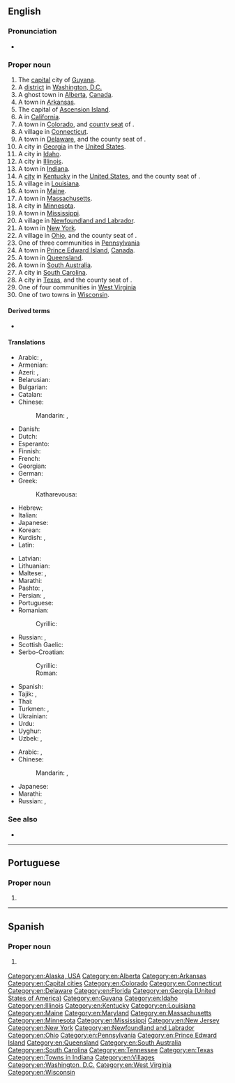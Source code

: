 {{also|George Town}}
{{slim-wikipedia|Georgetown (disambiguation)}}
==English==
{{wikipedia}}

===Pronunciation===
* {{homophones|lang=en|George Town}}

===Proper noun===
{{en-proper noun}}

# The [[capital]] city of [[Guyana]].
# A [[district]] in [[Washington, D.C.]]
# A ghost town in [[Alberta]], [[Canada]].
# A town in [[Arkansas]].
# The capital of [[Ascension Island]].
# A {{w|census-designated place}} in [[California]].
# A town in [[Colorado]], and [[county seat]] of {{l|en|Clear Creek County}}.
# A village in [[Connecticut]].
# A town in [[Delaware]], and the county seat of {{l|en|Sussex County}}.
# A city in [[Georgia]] in the [[United States]].
# A city in [[Idaho]].
# A city in [[Illinois]].
# A town in [[Indiana]].
# A [[city]] in [[Kentucky]] in the [[United States]], and the county seat of {{l|en|Scott County}}.
# A village in [[Louisiana]].
# A town in [[Maine]].
# A town in [[Massachusetts]].
# A city in [[Minnesota]].
# A town in [[Mississippi]].
# A village in [[Newfoundland and Labrador]].
# A town in [[New York]].
# A village in [[Ohio]], and the county seat of {{l|en|Brown County}}.
# One of three communities in [[Pennsylvania]]
# A town in [[Prince Edward Island]], [[Canada]].
# A town in [[Queensland]].
# A town in [[South Australia]].
# A city in [[South Carolina]].
# A city in [[Texas]], and the county seat of {{l|en|Williamson County}}.
# One of four communities in [[West Virginia]]
# One of two towns in [[Wisconsin]].

====Derived terms====
* {{l|en|Georgetowner}}

====Translations====
{{trans-top|capital of Guyana}}
* Arabic: {{t|ar|جُورْجْتَاوْن|m|tr=jurjtawn}}, {{t|ar|جُورْج تَاوْن|m|tr=jurj tawn}}
* Armenian: {{t|hy|Ջորջտաուն}}
* Azeri: {{t|az|Ҹорҹтаун|sc=Cyrl}}, {{t|az|Corctaun}}
* Belarusian: {{t|be|Джорджтаўн|tr=Džordžtaŭn|sc=Cyrl}}
* Bulgarian: {{t|bg|Джорджтаун|sc=Cyrl}}
* Catalan: {{t|ca|Georgetown}}
* Chinese:
*: Mandarin: {{t+|cmn|喬治敦|sc=Hani}}, {{t+|cmn|乔治敦|tr=Qiáozhìdūn|sc=Hani}}
* Danish: {{t|da|Georgetown}}
* Dutch: {{t|nl|Georgetown}}
* Esperanto: {{t|eo|Ĝorĝtaŭno}}
* Finnish: {{t|fi|Georgetown}}
* French: {{t+|fr|Georgetown}}
* Georgian: {{t|ka|ჯორჯტაუნი}}
* German: {{t+|de|Georgetown}}
* Greek: {{t|el|Τζόρτζταουν}}
*: Katharevousa: {{t|el|Τζώρτζταουν}}
* Hebrew: {{t|he|ג'ורג' טאון|sc=Hebr}}
* Italian: {{t|it|Georgetown}}
* Japanese: {{t|ja|ジョージタウン|tr=Jōjitaun|sc=Jpan}}
* Korean: {{t+|ko|조지타운|tr=Jojitaun}}
* Kurdish: {{t|ku|جۆرج تاون|sc=ku-Arab}}, {{t|ku|Corctawn}}
* Latin: {{t|la|Georgiopolis}}
{{trans-mid}}
* Latvian: {{t|lv|Džordžtauna}}
* Lithuanian: {{t|lt|Džordžtaunas}}
* Maltese: {{t|mt|Ġorġtawn}}, {{t|mt|Belt ta' Ġorġ}}
* Marathi: {{t|mr|जॉर्जटाउन|n|tr=jǒrjṭāun|sc=Deva}}
* Pashto: {{t|ps|جورج ټون|tr=jorj ṫaun|sc=ps-Arab}}, {{t|ps|جورج ټاون|tr=jorj ṫāūn|sc=ps-Arab}}
* Persian: {{t|fa|جورج تاون|tr=jorj tāun|sc=fa-Arab}}, {{t|fa|جورج تائون|tr=jorj tā'ūn|sc=fa-Arab}}
* Portuguese: {{t|pt|Georgetown}}
* Romanian: {{t+|ro|Georgetown}}
*: Cyrillic: {{t|ro|Ӂеорӂетаун|tr=Djeordjetaun|sc=Cyrl}}
* Russian: {{t+|ru|Джо́рджтаун|m}}, {{t+|ru|Джорджта́ун|m}}
* Scottish Gaelic: {{t|gd|Baile Dheòrsa}}
* Serbo-Croatian:
*: Cyrillic: {{t|sh|Џорџтаун|m|sc=Cyrl}}
*: Roman: {{t|sh|Džordžtaun|m}}
* Spanish: {{t+|es|Georgetown}}
* Tajik: {{t|tg|Ҷорҷтаун|tr=Ǧorǧtaun|sc=Cyrl}}, {{t|tg|جارجتون|tr=Jôrjtaun|sc=Arab}}
* Thai: {{t|th|จอร์จทาวน์|tr=jòttaao}}
* Turkmen: {{t|tk|Джорджтаун|sc=Cyrl}}, {{t|tk|Jorjtaun}}
* Ukrainian: {{t|uk|Джорджтаун|sc=Cyrl}}
* Urdu: {{t|ur|جارج ٹاؤن|tr=jārj ṫā'un|sc=ug-Arab}}
* Uyghur: {{t|ug|جورجتاۋن|tr=Jorjtawn|sc=ug-Arab}}
* Uzbek: {{t|uz|Джорджтаун|sc=Cyrl}}, {{t|uz|Djordjtaun}}
{{trans-bottom}}

{{trans-top|district of Washington, DC}}
* Arabic: {{t|ar|جُورْجْتَاوْن|m|tr=jurjtawn}}, {{t|ar|جُورْج تَاوْن|m|tr=jurj tawn}}
* Chinese:
*: Mandarin: {{t+|cmn|喬治敦|sc=Hani}}, {{t+|cmn|乔治敦|tr=Qiáozhìdūn|sc=Hani}}
{{trans-mid}}
* Japanese: {{t|ja|ジョージタウン|tr=Jōjitaun}}
* Marathi: {{t|mr|जॉर्जटाउन|tr=jǒrjaṭāuna|sc=Deva}}
* Russian: {{t+|ru|Джо́рджтаун|m}}, {{t+|ru|Джорджта́ун|m}}
{{trans-bottom}}

===See also===
* {{projectlink|wikipedia}}

[[Category:en:Alaska, USA]]
[[Category:en:Alberta]]
[[Category:en:Arkansas]]
[[Category:en:Capital cities]]
[[Category:en:Colorado]]
[[Category:en:Connecticut]]
[[Category:en:Delaware]]
[[Category:en:Florida]]
[[Category:en:Georgia (United States of America)]]
[[Category:en:Guyana]]
[[Category:en:Idaho]]
[[Category:en:Illinois]]
[[Category:en:Kentucky]]
[[Category:en:Louisiana]]
[[Category:en:Maine]]
[[Category:en:Maryland]]
[[Category:en:Massachusetts]]
[[Category:en:Minnesota]]
[[Category:en:Mississippi]]
[[Category:en:New Jersey]]
[[Category:en:New York]]
[[Category:en:Newfoundland and Labrador]]
[[Category:en:Ohio]]
[[Category:en:Pennsylvania]]
[[Category:en:Prince Edward Island]]
[[Category:en:Queensland]]
[[Category:en:South Australia]]
[[Category:en:South Carolina]]
[[Category:en:Tennessee]]
[[Category:en:Texas]]
[[Category:en:Towns in Indiana]]
[[Category:en:Villages]]
[[Category:en:Washington, D.C.]]
[[Category:en:West Virginia]]
[[Category:en:Wisconsin]]

----

==Portuguese==

===Proper noun===
{{pt-proper noun|f}}

# {{place|pt|capital city|c/Guyana|t1=Georgetown}}

----

==Spanish==
{{wikipedia|lang=es}}

===Proper noun===
{{es-proper noun}}

# {{l|en|Georgetown}} {{gloss|capital of Guyana}}